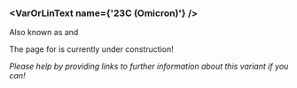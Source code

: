 

<MdxContent filepath="clusters/VoCHeader.mdx" />

### <VarOrLinText name={'23C (Omicron)'} />
Also known as <VarOrLin name="23C (Omicron)" invert={true}/> and <Who name="Omicron" />

<MdxContent filepath="clusters/OmicronHeader.mdx" />

The page for <VarOrLin name="23C (Omicron)"/> is currently under construction!

_Please help by providing links to further information about this variant if you can!_




